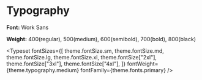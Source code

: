 
<Meta title="Style Guide/Typography" />

# Typography

**Font:** Work Sans

**Weight:** 400(regular), 500(medium), 600(semibold), 700(bold), 800(black)

<Typeset
  fontSizes={[
    theme.fontSize.sm,
    theme.fontSize.md,
    theme.fontSize.lg,
    theme.fontSize.xl,
    theme.fontSize["2xl"],
    theme.fontSize["3xl"],
    theme.fontSize["4xl"],
  ]}
  fontWeight={theme.typography.medium}
  fontFamily={theme.fonts.primary}
/>
